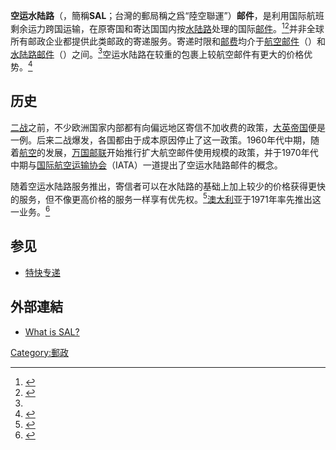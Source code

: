 '''空运水陆路'''（{{lang-en|'''Surface Air Lifted'''}}，簡稱'''SAL'''；台灣的郵局稱之爲“陸空聯運”）'''邮件'''，是利用国际航班剩余运力跨国运输，在原寄国和寄达国国内按[[水陆路邮件|水陆路]]处理的国际[[邮件|邮件]]。<ref name="japanpost1">{{cite web |url=http://www.post.japanpost.jp/int/question/9_en.html |title=What is SAL?- Japan Post |publisher=Japan Post |accessdate=2013-01-27 |archive-url=https://web.archive.org/web/20130615054314/http://www.post.japanpost.jp/int/question/9_en.html |archive-date=2013-06-15 |dead-url=yes }}</ref><ref>{{cite web |url=https://www.usps.com/business/international-surface-air-lift.htm |title=International Surface Air Lift |publisher=[[USPS|USPS]] |year=2013 |accessdate=2013-01-27 |archive-url=https://web.archive.org/web/20130128225438/https://www.usps.com/business/international-surface-air-lift.htm |archive-date=2013-01-28 |dead-url=yes }}</ref>并非全球所有邮政企业都提供此类邮政的寄递服务。寄递时限和[[郵政資費|邮费]]均介于[[航空邮件|航空邮件]]（{{lang|en|Air Mail}}）和[[水陆路邮件|水陆路邮件]]（{{lang|en|Surface Mail}}）之间。<ref name="japanpost1"/>空运水陆路在较重的包裹上较航空邮件有更大的价格优势。<ref>{{cite web|url=http://www.thailandpost.com/index.php?page=rate_result|title=Searching for rates|accessdate=2017-05-03|archive-url=https://web.archive.org/web/20170204231334/http://www.thailandpost.com/index.php?page=rate_result|archive-date=2017-02-04|dead-url=yes}}</ref>

==历史==
[[第二次世界大战|二战]]之前，不少欧洲国家内部都有向偏远地区寄信不加收费的政策，[[大英帝国|大英帝国]]便是一例。后来二战爆发，各国都由于成本原因停止了这一政策。1960年代中期，随着[[航空|航空]]的发展，[[万国邮联|万国邮联]]开始推行扩大航空邮件使用规模的政策，并于1970年代中期与[[国际航空运输协会|国际航空运输协会]]（IATA）一道提出了空运水陆路邮件的概念。

随着空运水陆路服务推出，寄信者可以在水陆路的基础上加上较少的价格获得更快的服务，但不像更高价格的服务一样享有优先权。<ref>{{cite web |url=http://www.britannica.com/EBchecked/topic/472092/postal-system/15427/International-postal-reform-the-Universal-Postal-Union |title=International postal reform: the Universal Postal Union |publisher=Encyclopædia Britannica |year=2013 |accessdate=2013-01-27 |archive-date=2015-03-03 |archive-url=https://web.archive.org/web/20150303154040/http://www.britannica.com/EBchecked/topic/472092/postal-system/15427/International-postal-reform-the-Universal-Postal-Union |dead-url=no }}</ref>[[澳大利亚|澳大利亚]]于1971年率先推出这一业务。<ref>{{cite web |author=Daniel Vidoni |url=http://www.storefinder.com.au/articles/postcode-assignment.php |title=Chronological History of Post in Australia |publisher=Storefinder.com.au |date= |accessdate=2013-01-27 |archive-url=https://web.archive.org/web/20130410124714/http://www.storefinder.com.au/articles/postcode-assignment.php |archive-date=2013-04-10 |dead-url=yes }}</ref>

==参见==
* [[特快专递|特快专递]]

==外部連結==
*{{en icon}}[https://web.archive.org/web/20080130045853/http://www.post.japanpost.jp/int/question/9_en.html What is SAL?]
{{reflist}}

[[Category:郵政|Category:郵政]]
{{Mail and postal systems}}